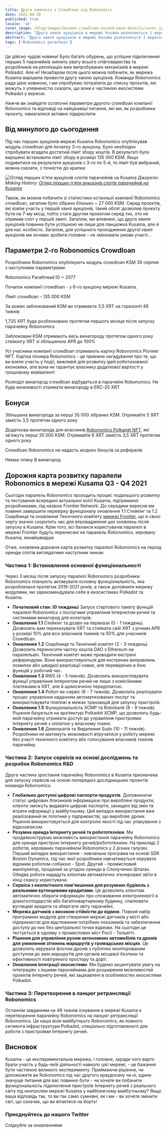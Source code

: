 ```yaml
---
title: Друга кампанія з Crowdloan від Robonomics
date: 2021-08-20
published: true
locale: 'uk'
cover_image: /blog/images/kusama-crowdloan-second-wave-details/cover.jpg
description: "Друга хвиля аукціонів в мережі Kusama розпочнеться 1 вересня 2021 року. Robonomics візьме участь у аукціоні слотів, починаючи з першого дня другої хвилі. Подивіться деталі"
abstract: "Друга хвиля аукціонів в мережі Kusama розпочнеться 1 вересня 2021 року. Robonomics візьме участь у аукціоні слотів, починаючи з першого дня другої хвилі."
tags: ['Robonomics parachain']
---
```


Це дійсно чудові новини! Було багато обурень, що успішне підключення перших 5 парачейнів змінить увагу всього співтовариства та розробників на реплікацію вже випробуваних механізмів в мережі Polkadot. Але ні! Незабаром після цього можна побачити, як мережа Kusama вирішила провести другу хвилю аукціонів. Команда Robonomics рада цією новиною, і ми спробуємо потрапити до списку проєктів, які можуть з упевненістю сказати, що вони є частиною екосистеми Polkadot у вересні.

Нижче ви знайдете остаточні параметри другого crowdloan компанії Robonomics та відповіді на найцікавіші питання, які ми, як розробники проєкту, намагалися активно підкреслити.

## Від минулого до сьогодення

Під час перших аукціонів мережі Kusama Robonomics опублікував модуль crowdloan для початку 3-го аукціону. Було необхідно спробувати вгадати достатній ліміт збору коштів. В результаті було вирішено встановити ліміт збору в розмірі 135 000 KSM. Якщо подивитися на результати аукціонів з 3-го по 5-й, то ліміт був вибраний, можна сказати, з точністю до крапки:

![Огляд перших п'яти аукціонів слотів парачейнів на Kusama](/blog/images/kusama-crowdloan-second-wave-details/auctions-on-kusama-overview.png)
*Джерело: Making History: [Огляд перших п'яти аукціонів слотів парачейнів на Kusama](https://polkadot.network/making-history-an-overview-of-the-first-five-parachain-slot-auctions-on-kusama/)*

Також, як можна побачити зі статистики останньої компанії Robonomics crowdloan, загалом було зібрано близько ~ 27 000 KSM. Серед проєктів, які взяли участь у першій хвилі аукціонів, такий обсяг дозволив проєкту бути на 7-му місці, тобто стати другим проєктом серед тих, хто не отримав слот у першій хвилі. Загалом, ми впевнені, що друга хвиля аукціонів повинна бути успішною не лише для ланцюжка Kusama, але й для нас особисто. Загалом, для успішного проходження другої хвилі аукціонів ми хочемо зробити головне - не змінювати умови участі...

## Параметри 2-го Robonomics Crowdloan

Розробники Robonomics опублікують модуль crowdloan KSM 30 серпня з наступними параметрами:

<section class="animate-inside grid-3">

<TextCard>

Robonomics Parathread ID = 2077

</TextCard>

<TextCard>

Початок компанії crowdloan - з 6-го аукціону мережі Kusama.

</TextCard>

<TextCard>

Ліміт crowdloan - 135 000 KSM

</TextCard>

<TextCard>

За кожен заблокований KSM ви отримаєте 3,5 XRT на горизонті 48 тижнів

</TextCard>

<TextCard>

1,725 XRT буде розблоковано протягом першого місяця після запуску парачейну Robonomics

</TextCard>

<TextCard>

Заблоковані KSM отримають весь винагороду протягом одного року стейкінгу XRT зі збільшеною APR до 100%

</TextCard>

</section>

<section class="animate-inside">

<TextCard>

Усі учасники компанії crowdloan отримають картку Robonomics Pioneer NFT. Картка піонера Robonomics - це приємне нагадування про те, що ви взяли участь у події, важливій для розвитку ідей роботизованої економіки, але вона не гарантує власнику додаткової вартості у грошовому еквіваленті

</TextCard>

<TextCard>

Розподіл винагород crowdloan відбудеться в парачейні Robonomics. Не буде можливості отримати винагороду в ERC-20 XRT

</TextCard>

</section>

## Бонуси

<section class="animate-inside grid-2">

<TextCard>

Збільшена винагорода за перші 35 000 зібраних KSM. Отримайте 5 XRT замість 3,5 протягом одного року

</TextCard>

<TextCard>

Додаткова винагорода для власників [Robonomics Polkapet NFT](https://opensea.io/assets/0x8cb813bf27dc744fc5fb6ba7515504de45d39e08/24), які зв'яжуть перші 35 000 KSM. Отримайте 6 XRT замість 3,5 XRT протягом одного року

</TextCard>

<TextCard>

Crowdloan Robonomics не надасть жодних бонусів за рефералів

</TextCard>

<TextCard>

Немає плану B винагород

</TextCard>

</section>

## Дорожня карта розвитку паралели Robonomics в мережі Kusama Q3 - Q4 2021

Сьогодні паралель Robonomics проходить процес подальшого розвитку та тестування всередині актуальної копії Kusama, підтриманої розробниками, під назвою Frontier Network. До середини вересня ми повинні завершити перевірку функціоналу оновлення 1.1 Стейкінг та 1.2 Скарбниця та оновлення Технічного комітету [мережі Frontier](/blog/robonomics-frontier/), що в свою чергу значно скоротить час для впровадження цих оновлень після запуску в Kusama. Крім того, всі баланси користувачів паралелі в мережі Frontier будуть перенесені на паралель Robonomics, керовану Kusama, якнайшвидше.

Отже, оновлена дорожня карта розвитку паралелі Robonomics на період оренди слотів виглядатиме наступним чином:

<TextCard>

### Частина 1: Встановлення основної функціональності

Через 3 місяці після запуску паралелі Robonomics розробники Robonomics планують активувати основну функціональність, яка розроблялася протягом 2019-2021 років, а також доповнити мережу модулями, які зарекомендували себе в екосистемах Polkadot та Kusama.

* **Початковий стан: (0 тиждень)** Запуск стартового пакету функцій паралелі Robonomics з послугами управління Інтернетом речей та системами винагород для колаторів.
* **Оновлення 1.1** Стейкінг та дозвіл на перекази (0 - 1 тиждень). Дозволить вам переказувати XRT та стейкати свій XRT з річним APR у розмірі 10% для всіх власників токенів та 50% для учасників Crowdloan.
* **Оновлення 1.2** Скарбниця та Технічний комітет (2 - 3 тиждень). Дозволить переносити частку коштів DAO з Ethereum на паралельain. Технічний комітет може проводити екстрені референдуми. Вони використовуються для екстрених виправлень помилок або швидкої реалізації нових, але перевірених в бою функцій у робочий час.
* **Оновлення 1.3** RWS (4 - 5 тижнів). Дозволить використовувати функції управління Інтернетом речей не лише з комісійними платежами в XRT, але й щомісячною передплатою.
* **Оновлення 1.4** Робот-як-сервіс (6 - 7 тижнів). Дозволить реалізувати процес управління наданням автоматизованих послуг та використовувати платежі в межах транзакцій для запуску пристроїв.
* **Оновлення 1.5** Функціональність XCMP та Robobank (8 - 9 тижнів). Рішення базується на архітектурі Polkadot XCMP, що дозволить будь-якій парачейну отримати доступ до управління пристроями Інтернету речей з оплатою у власному токені.
* **Оновлення 1.6** Демократія та Видалення Sudo (10 - 11 тижнів). Розробники не матимуть можливості втручатися у роботу мережі без участі технічного комітету або голосування власників токенів парачейну.

</TextCard>

<TextCard>

### Частина 2: Запуск сервісів на основі досліджень та розробок Robonomics R&D

Друга частина зростання парачейну Robonomics в Kusama призначена для запуску сервісів на основі попередніх дослідницьких проектів команди Robonomics.

* **Глобально доступні цифрові паспорти продуктів**. Доповнюючи статус цифрових близнюків інформацією про вироблені продукти, клієнти зможуть видавати цифрові паспорти, захищені від змін та втрати інформації у майбутньому. Цей випадок використання вже реалізований як пілотний у підприємстві, що виробляє дрони. Рішення використовується для контролю якості під час упакування з відеозаписом.
* **Розумна оренда Інтернету речей та робототехніки**. Ми продемонструємо можливість використання парачейну Robonomics для оренди пристрою Інтернету речей/робототехніки. На прикладі 2 роботів, керованих парачейном Robonomics у 2 різних галузях. Перший випадок використання - навчальна програма на основі SDK Boston Dynamics, під час якої розробники навчатимуться керувати відомим роботом-собакою - Spot. Другий - промисловий маніпулятор, проданий за угодою оренди в Сполучених Штатах. Обидва роботи нададуть клієнтам автоматично згенеровані звіти в кінці сеансу користувача.
* **Сервіси з екологічного пом'якшення для розумних будівель з реальними вуглецевими кредитами**. Це дозволить клієнтам автоматично збирати інформацію про споживання електроенергії в домогосподарстві або багатоквартирному будинку, спалювати вуглецеві кредити та зберігати звіту парачейні.
* **Мережа датчиків з високою стійкістю до відмов**. Повний набір програмних модулів для створення мережі датчиків у місті або підприємстві для відстеження потрібних показників та забезпечення доступу до них без центральної точки відмови. На сьогодні це тестується в одному з промислових міст Росії - Тольятті.
* **Рішення для управління рухом автономних автомобілів та дронів для уникнення зіткнень маршрутів у громадських місцях**. Це дозволить керувати флотом дронів з публічно моніторованим доступом до змін маршрутів для органів місцевої безпеки та ефективності повітряного простору та доріг.
* **Оновлення інтеграції екосистеми**. Ми будемо акцентувати увагу на інтеграціях з іншими парачейнами для розширення можливостей проектів Інтернету речей, які зацікавлені в особливостях екосистеми Polkadot.

</TextCard>

<TextCard>

### Частина 3: Перетворення в ланцюг ретрансляції Robonomics

Останнім завданням на 48 тижнів існування в мережі Kusama є перетворення парачейну Robonomics на ланцюг ретрансляції Robonomics. Це наша візія майбутнього Robonomics, як повного сегмента інфраструктури Polkadot, спеціально підготовленого для роботи з пристроями Інтернету речей.

</TextCard>

## Висновок

Kusama - це експериментальна мережа, і головне, заради чого варто брати участь у будь-якій діяльності навколо цієї мережі, - це бажання бути частиною великого експерименту. Приймаючи рішення, чи допоможете ви Robonomics під час другого краудлоану чи ні, єдине значуще питання для вас повинно бути - чи хочете ви побачити функціональність підключення пристроїв Інтернету речей з реального світу під контролем мережі Kusama у найближчому майбутньому? Якщо ваша відповідь так, то ви так само сумнівні, як і ми - ви хочете змінити світ, що означає, що ви вітаєтеся на борту!

<TextCard icon="/icons/icon-notification.png" link="https://twitter.com/AIRA_Robonomics">

### Приєднуйтесь до нашого Twitter

Слідкуйте за оновленнями

</TextCard>